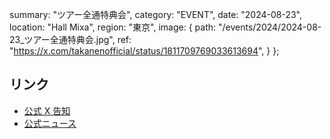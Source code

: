   summary: "ツアー全通特典会",
  category: "EVENT",
  date: "2024-08-23",
  location: "Hall Mixa",
  region: "東京",
  image: {
    path: "/events/2024/2024-08-23_ツアー全通特典会.jpg",
    ref: "https://x.com/takanenofficial/status/1811709769033613694",
  }
};


## リンク

* [公式 X 告知](https://x.com/takanenofficial/status/1811709769033613694)
* [公式ニュース](https://takanenonadeshiko.jp/「高嶺のなでしこ全国ツアー2024わたし色に染ま-5/)
